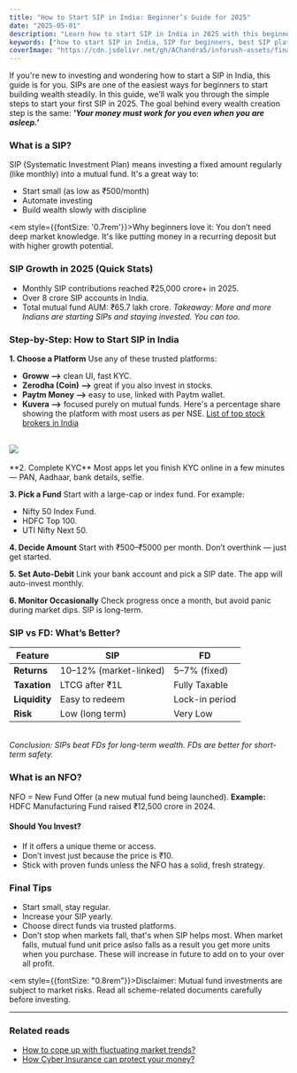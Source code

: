 ```yaml
---
title: "How to Start SIP in India: Beginner’s Guide for 2025"
date: "2025-05-01"
description: "Learn how to start SIP in India in 2025 with this beginner-friendly guide. Includes simple steps, best platforms, real stats, and SIP vs FD comparison."
keywords: ["how to start SIP in India, SIP for beginners, best SIP platforms 2025, SIP vs FD, NFO mutual fund"]
coverImage: "https://cdn.jsdelivr.net/gh/AChandra5/inforush-assets/finance-insurance/sip-cover.png"
---
```


If you're new to investing and wondering how to start a SIP in India, this guide is for you. SIPs are one of the easiest ways for beginners to start building wealth steadily. In this guide, we’ll walk you through the simple steps to start your first SIP in 2025. The goal behind every wealth creation step is the same: <em><b>'Your money must work for you even when you are asleep.'</b></em>   

### What is a SIP?
SIP (Systematic Investment Plan) means investing a fixed amount regularly (like monthly) into a mutual fund. It's a great way to:
- Start small (as low as ₹500/month)
- Automate investing
- Build wealth slowly with discipline

<em style={{fontSize: '0.7rem'}}>Why beginners love it: You don’t need deep market knowledge. It's like putting money in a recurring deposit but with higher growth potential.</em>

### SIP Growth in 2025 (Quick Stats)
- Monthly SIP contributions reached ₹25,000 crore+ in 2025.
- Over 8 crore SIP accounts in India.
- Total mutual fund AUM: ₹65.7 lakh crore.
<em>Takeaway: More and more Indians are starting SIPs and staying invested. You can too.</em>

### Step-by-Step: How to Start SIP in India
**1. Choose a Platform**
Use any of these trusted platforms:
- **Groww –>** clean UI, fast KYC.
- **Zerodha (Coin) –>** great if you also invest in stocks.
- **Paytm Money –>** easy to use, linked with Paytm wallet.
- **Kuvera –>** focused purely on mutual funds.
Here's a percentage share showing the platform with most users as per NSE. <a href="https://www.forbesindia.com/article/explainers/top-10-largest-stock-brokers-india/95251/1" target="_blank">List of top stock brokers in India</a>
<br />
<div><img src="https://cdn.jsdelivr.net/gh/AChandra5/inforush-assets/finance-insurance/broker-market-share.png" /></div>
<br />
**2. Complete KYC**
Most apps let you finish KYC online in a few minutes — PAN, Aadhaar, bank details, selfie.

**3. Pick a Fund**
Start with a large-cap or index fund. For example:
- Nifty 50 Index Fund.
- HDFC Top 100.
- UTI Nifty Next 50.

**4. Decide Amount**
Start with ₹500–₹5000 per month. Don’t overthink — just get started.

**5. Set Auto-Debit**
Link your bank account and pick a SIP date. The app will auto-invest monthly.

**6. Monitor Occasionally**
Check progress once a month, but avoid panic during market dips. SIP is long-term.

### SIP vs FD: What’s Better?

<div
  style={{ overflowX: "auto", marginTop: "20px", width: "80%", margin: "auto" }}
>
  <table
    style={{
      borderCollapse: "collapse",
      minWidth: "600px",
      fontSize: "15px",
      border: "1px solid #ddd",
      borderRadius: "20px",
    }}
  >
    <thead>
      <tr style={{ backgroundColor: "#0D3483", color: "white" }}>
        <th style={{ padding: "12px", textAlign: "center" }}>Feature</th>
        <th style={{ padding: "12px", textAlign: "center" }}>SIP</th>
        <th style={{ padding: "12px", textAlign: "center" }}>FD</th>
      </tr>
    </thead>
    <tbody>
      <tr style={{ backgroundColor: "#" }}>
        <td style={{ padding: "10px", border: "1px solid #ddd" }}>
          <b>Returns</b>
        </td>
        <td style={{ padding: "10px", border: "1px solid #ddd" }}>
          10–12% (market-linked)
        </td>
        <td style={{ padding: "10px", border: "1px solid #ddd" }}>
          5–7% (fixed)
        </td>
      </tr>
      <tr>
        <td style={{ padding: "10px", border: "1px solid #ddd" }}>
          <b>Taxation</b>
        </td>
        <td style={{ padding: "10px", border: "1px solid #ddd" }}>
          LTCG after ₹1L
        </td>
        <td style={{ padding: "10px", border: "1px solid #ddd" }}>
          Fully Taxable
        </td>
      </tr>
      <tr style={{ backgroundColor: "#" }}>
        <td style={{ padding: "10px", border: "1px solid #ddd" }}>
          <b>Liquidity</b>
        </td>
        <td style={{ padding: "10px", border: "1px solid #ddd" }}>
          Easy to redeem
        </td>
        <td style={{ padding: "10px", border: "1px solid #ddd" }}>
          Lock-in period
        </td>
      </tr>   
      <tr style={{ backgroundColor: "#" }}>
        <td style={{ padding: "10px", border: "1px solid #ddd" }}>
          <b>Risk</b>
        </td>
        <td style={{ padding: "10px", border: "1px solid #ddd" }}>
          Low (long term)
        </td>
        <td style={{ padding: "10px", border: "1px solid #ddd" }}>
          Very Low
        </td>
      </tr>      
    </tbody>
  </table>
</div>

<br />
<em>Conclusion: SIPs beat FDs for long-term wealth. FDs are better for short-term safety.</em>

### What is an NFO?
NFO = New Fund Offer (a new mutual fund being launched). <b>Example:</b> HDFC Manufacturing Fund raised ₹12,500 crore in 2024. <br />
#### Should You Invest?
- If it offers a unique theme or access.
- Don’t invest just because the price is ₹10.
- Stick with proven funds unless the NFO has a solid, fresh strategy.

### Final Tips
- Start small, stay regular.
- Increase your SIP yearly.
- Choose direct funds via trusted platforms.
- Don’t stop when markets fall, that's when SIP helps most. When market falls, mutual fund unit price aslso falls as a result you get more units when you purchase. These will increase in future to add on to your over all profit.

<em style={{fontSize: "0.8rem"}}>Disclaimer: Mutual fund investments are subject to market risks. Read all scheme-related documents carefully before investing.</em>

---
### Related reads
- [How to cope up with fluctuating market trends?](/category/finance-insurance/how-to-cope-with-fluctuating-market-trends)
- [How Cyber Insurance can protect your money?](/category/finance-insurance/cyber-insurance-2025)








